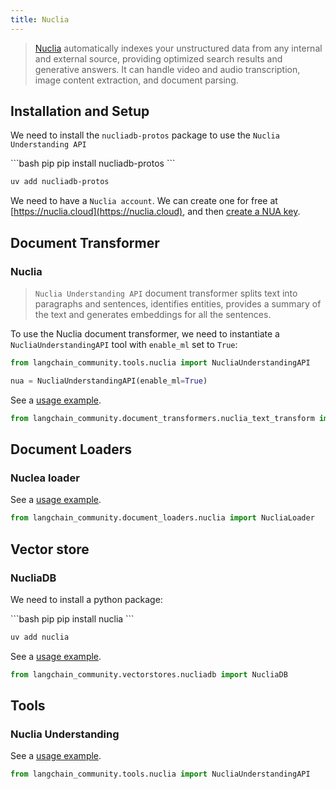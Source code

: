 ```yaml
---
title: Nuclia
---
```


>[Nuclia](https://nuclia.com) automatically indexes your unstructured data from any internal
> and external source, providing optimized search results and generative answers.
> It can handle video and audio transcription, image content extraction, and document parsing.



## Installation and Setup

We need to install the `nucliadb-protos` package to use the `Nuclia Understanding API`

<CodeGroup>
```bash pip
pip install nucliadb-protos
```

```bash uv
uv add nucliadb-protos
```
</CodeGroup>

We need to have a `Nuclia account`.
We can create one for free at [https://nuclia.cloud](https://nuclia.cloud),
and then [create a NUA key](https://docs.nuclia.dev/docs/docs/using/understanding/intro).


## Document Transformer

### Nuclia

>`Nuclia Understanding API` document transformer splits text into paragraphs and sentences,
> identifies entities, provides a summary of the text and generates embeddings for all the sentences.

To use the Nuclia document transformer, we need to instantiate a `NucliaUnderstandingAPI`
tool with `enable_ml` set to `True`:

```python
from langchain_community.tools.nuclia import NucliaUnderstandingAPI

nua = NucliaUnderstandingAPI(enable_ml=True)
```

See a [usage example](/oss/python/integrations/document_transformers/nuclia_transformer).

```python
from langchain_community.document_transformers.nuclia_text_transform import NucliaTextTransformer
```

## Document Loaders

### Nuclea loader

See a [usage example](/oss/python/integrations/document_loaders/nuclia).

```python
from langchain_community.document_loaders.nuclia import NucliaLoader
```

## Vector store

### NucliaDB

We need to install a python package:

<CodeGroup>
```bash pip
pip install nuclia
```

```bash uv
uv add nuclia
```
</CodeGroup>

See a [usage example](/oss/python/integrations/vectorstores/nucliadb).

```python
from langchain_community.vectorstores.nucliadb import NucliaDB
```

## Tools

### Nuclia Understanding

See a [usage example](/oss/python/integrations/tools/nuclia).

```python
from langchain_community.tools.nuclia import NucliaUnderstandingAPI
```
